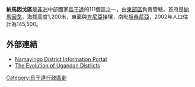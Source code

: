 {{Infobox settlement
|name= 納馬因戈區
|settlement_type=
|native_name      =
|nickname           = 
|image_skyline      
|image_size          = 
|image_caption       =
|image_flag         = 
|image_seal         =
|image_map          = 
|map_caption        = 
|coordinates_region   = UG
|subdivision_type1  = 國家
|subdivision_name1  = {{flag|Uganda}}
|subdivision_type2  = 地理區
|subdivision_name2  = [[東部區_(烏干達)|東部區]]
|subdivision_type3  = 首府
|subdivision_name3  = [[納馬因戈|納馬因戈]]
|subdivision_type4  = 
|subdivision_name4  = 
|leader_title       =
|leader_name        =
|established_title  =
|established_date   = 
|area_magnitude     = 
|area_total_km2         =  
|area_land_km2          = 
|area_water_km2         = 
|population_as_of   = 2002估計
|population_note    = 
|population_total   = 145500
|population_metro   = 
|population_density_km2 = 
|timezone           =[[東非時間|東非時間]]
|utc_offset         = +3
|timezone_DST       = 
|utc_offset_DST     = 
|latd=00|latm=17|lats=|latNS=N
|longd=33|longm=51|longs=|longEW=E
|elevation_m          =1200 
|blank_name             =
|blank_info             =
|website            = [http://www.namayingo.go.ug]
|footnotes          = 
}}

'''納馬因戈區'''是[[非洲|非洲]]中部國家[[烏干達|烏干達]]的111個區之一，由[[東部區_(烏干達)|東部區]]負責管轄，首府是[[納馬因戈|納馬因戈]]，海拔高度1,200米，東面與[[肯尼亞|肯尼亞]]接壤，南毗[[坦桑尼亞|坦桑尼亞]]，2002年人口估計為145,500。

==外部連結==
*[http://www.namayingo.go.ug  Namayingo District Information Portal] {{Wayback|url=http://www.namayingo.go.ug/ |date=20130813171247 }}
*[https://web.archive.org/web/20110719142232/http://www.independent.co.ug/index.php/cover-story/cover-story/82-cover-story/1110-evolution-of-ugandas-districts The Evolution of Ugandan Districts]

{{coord|00|17|N|33|51|E|region:UG_type:adm1st|display=title}}

{{Uganda-stub}}
{{烏干達行政區劃}}

[[Category:烏干達行政區劃|Category:烏干達行政區劃]]